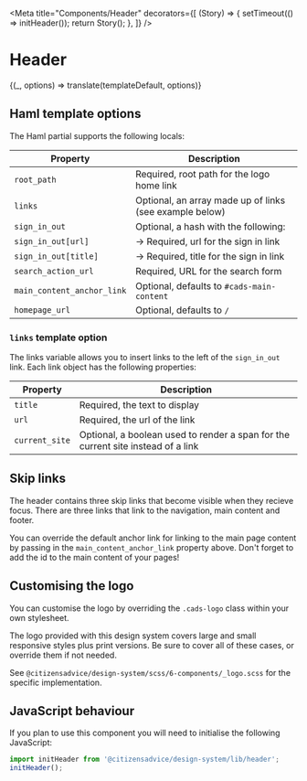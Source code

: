 

<Meta
  title="Components/Header"
  decorators={[
    (Story) => {
      setTimeout(() => initHeader());
      return Story();
    },
  ]}
/>

# Header

<Preview>
  <Story
    name="Default"
    parameters={{ docs: { source: { code: templateDefault.raw } } }}
  >
    {(_, options) => translate(templateDefault, options)}
  </Story>
</Preview>

## Haml template options

The Haml partial supports the following locals:

| Property                   | Description                                             |
| -------------------------- | ------------------------------------------------------- |
| `root_path`                | Required, root path for the logo home link              |
| `links`                    | Optional, an array made up of links (see example below) |
| `sign_in_out`              | Optional, a hash with the following:                    |
| `sign_in_out[url]`         | &rarr; Required, url for the sign in link               |
| `sign_in_out[title] `      | &rarr; Required, title for the sign in link             |
| `search_action_url`        | Required, URL for the search form                       |
| `main_content_anchor_link` | Optional, defaults to `#cads-main-content`              |
| `homepage_url`             | Optional, defaults to `/`                               |

### `links` template option

The links variable allows you to insert links to the left of the `sign_in_out` link. Each link object has the following properties:

| Property       | Description                                                                      |
| -------------- | -------------------------------------------------------------------------------- |
| `title`        | Required, the text to display                                                    |
| `url`          | Required, the url of the link                                                    |
| `current_site` | Optional, a boolean used to render a span for the current site instead of a link |

<Source language="ruby" dark="true" code={linksVariable} />

## Skip links

The header contains three skip links that become visible when they recieve focus. There are three links that link to the navigation, main content and footer.

You can override the default anchor link for linking to the main page content by passing in the `main_content_anchor_link` property above. Don't forget to add the id to the main content of your pages!

## Customising the logo

You can customise the logo by overriding the `.cads-logo` class within your own stylesheet.

The logo provided with this design system covers large and small responsive styles plus print versions. Be sure to cover all of these cases, or override them if not needed.

See `@citizensadvice/design-system/scss/6-components/_logo.scss` for the specific implementation.

## JavaScript behaviour

If you plan to use this component you will need to initialise the following JavaScript:

```js
import initHeader from '@citizensadvice/design-system/lib/header';
initHeader();
```
